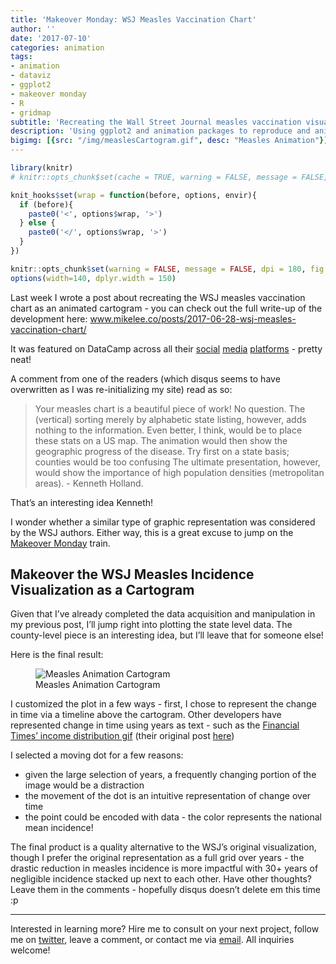 ```yaml
---
title: 'Makeover Monday: WSJ Measles Vaccination Chart'
author: ''
date: '2017-07-10'
categories: animation
tags:
- animation
- dataviz
- ggplot2
- makeover monday
- R
- gridmap
subtitle: 'Recreating the Wall Street Journal measles vaccination visualization as an animated cartogram'
description: 'Using ggplot2 and animation packages to reproduce and animate the famous Wall Street Journal Measles Incidence Chart - this time as a cartogram!'
bigimg: [{src: "/img/measlesCartogram.gif", desc: "Measles Animation"}]
---
```


```r
library(knitr)
# knitr::opts_chunk$set(cache = TRUE, warning = FALSE, message = FALSE, dpi = 180, out.extra='class = "img-responsive"')

```

```r
knit_hooks$set(wrap = function(before, options, envir){
  if (before){
    paste0('<', options$wrap, '>')
  } else {
    paste0('</', options$wrap, '>')
  }
})

knitr::opts_chunk$set(warning = FALSE, message = FALSE, dpi = 180, fig.height = 5, fig.width = 7, fig.align = "center")
options(width=140, dplyr.width = 150)
```

Last week I wrote a post about recreating the WSJ measles vaccination chart as an animated cartogram - you can check out the full write-up of the development here: [www.mikelee.co/posts/2017-06-28-wsj-measles-vaccination-chart/](www.mikelee.co/posts/2017-06-28-wsj-measles-vaccination-chart/)

It was featured on DataCamp across all their [social](https://www.linkedin.com/feed/update/urn:li:activity:6288400911173709824) [media](https://twitter.com/DataCamp/status/882634632935735296) [platforms](https://www.facebook.com/permalink.php?story_fbid=1656557754368698&id=726282547396228) - pretty neat!

A comment from one of the readers (which disqus seems to have overwritten as I was re-initializing my site) read as so:

> Your measles chart is a beautiful piece of work! No question. The (vertical) sorting merely by alphabetic state listing, however, adds nothing to the information. Even better, I think, would be to place these stats on a US map. The animation would then show the geographic progress of the disease. Try first on a state basis; counties would be too confusing The ultimate presentation, however, would show the importance of high population densities (metropolitan areas).
- Kenneth Holland.

That's an interesting idea Kenneth!

I wonder whether a similar type of graphic representation was considered by the WSJ authors. Either way, this is a great excuse to jump on the [Makeover Monday](http://www.makeovermonday.co.uk/) train.

## Makeover the WSJ Measles Incidence Visualization as a Cartogram
Given that I've already completed the data acquisition and manipulation in my previous post, I'll jump right into plotting the state level data. The county-level piece is an interesting idea, but I'll leave that for someone else!

Here is the final result:

![Measles Animation Cartogram](/img/measlesCartogram.gif)

I customized the plot in a few ways - first, I chose to represent the change in time via a timeline above the cartogram. Other developers have represented change in time using years as text - such as the [Financial Times' income distribution gif](https://i.imgur.com/a2BEHjL.gif) (their original post [here](https://www.ft.com/content/98ce14ee-99a6-11e5-95c7-d47aa298f769?mhq5j=e2))

I selected a moving dot for a few reasons:
  
+ given the large selection of years, a frequently changing portion of the image would be a distraction
+ the movement of the dot is an intuitive representation of change over time
+ the point could be encoded with data - the color represents the national mean incidence!

The final product is a quality alternative to the WSJ's original visualization, though I prefer the original representation as a full grid over years - the drastic reduction in measles incidence is more impactful with 30+ years of negligible incidence stacked up next to each other. Have other thoughts? Leave them in the comments - hopefully disqus doesn't delete em this time :p

***

Interested in learning more? Hire me to consult on your next project, follow me on [twitter](https://twitter.com/mikeleeco), leave a comment, or contact me via [email](mailto:mdlee12@gmail.com). All inquiries welcome!
